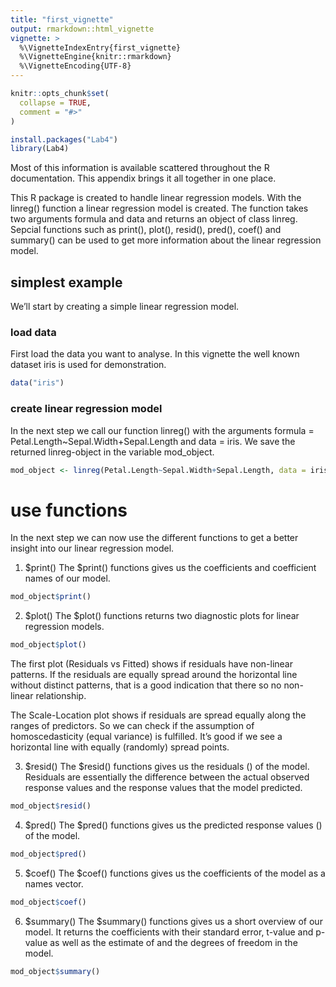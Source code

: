 ```yaml
---
title: "first_vignette"
output: rmarkdown::html_vignette
vignette: >
  %\VignetteIndexEntry{first_vignette}
  %\VignetteEngine{knitr::rmarkdown}
  %\VignetteEncoding{UTF-8}
---
```


```r
knitr::opts_chunk$set(
  collapse = TRUE,
  comment = "#>"
)
```

```r
install.packages("Lab4")
library(Lab4)
```

Most of this information is available scattered throughout the R documentation. This appendix brings it all together in one place. 

This R package is created to handle linear regression models. With the linreg() function a linear regression model is created. The function takes two arguments formula and data and returns an object of class linreg. Sepcial functions such as print(), plot(), resid(), pred(), coef() and summary() can be used to get more information about the linear regression model. 



## simplest example
We'll start by creating a simple linear regression model. 

### load data
First load the data you want to analyse. In this vignette the well known dataset iris is used for demonstration. 
```r
data("iris")
```


### create linear regression model
In the next step we call our function linreg() with the arguments formula = Petal.Length~Sepal.Width+Sepal.Length and data = iris. We save the returned linreg-object in the variable mod_object. 
```r

mod_object <- linreg(Petal.Length~Sepal.Width+Sepal.Length, data = iris)

```

# use functions
In the next step we can now use the different functions to get a better insight into our linear regression model. 

1. $print()
The $print() functions gives us the coefficients and coefficient names of our model. 
```r
mod_object$print()
```


2. $plot()
The $plot() functions returns two diagnostic plots for linear regression models. 

```r
mod_object$plot()
```

The first plot (Residuals vs Fitted) shows if residuals have non-linear patterns. If the residuals are equally spread around the horizontal line without distinct patterns, that is a good indication that there so no non-linear relationship. 

The Scale-Location plot shows if residuals are spread equally along the ranges of predictors. So we can check if the assumption of homoscedasticity (equal variance) is fulfilled. It's good if we see a horizontal line with equally (randomly) spread points. 


3. $resid()
The $resid() functions gives us the residuals (\hat{e}) of the model. Residuals are essentially the difference between the actual observed response values and the response values that the model predicted.
```r
mod_object$resid()
```


4. $pred()
The $pred() functions gives us the predicted response values (\hat{y}) of the model. 
```r
mod_object$pred()
```


5. $coef()
The $coef() functions gives us the coefficients of the model as a names vector. 
```r
mod_object$coef()
```


6. $summary()
The $summary() functions gives us a short overview of our model. It returns the coefficients with their standard error, t-value and p-value as well as the estimate of \hat{\sigma} and the degrees of freedom in the model. 
```r
mod_object$summary()
```

